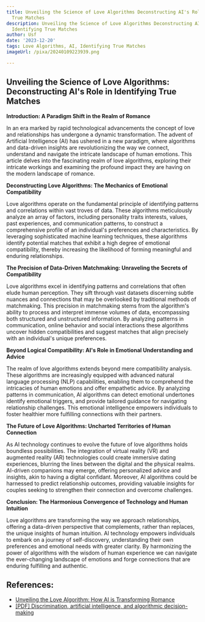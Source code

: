 ```yaml
---
title: Unveiling the Science of Love Algorithms Deconstructing AI's Role in Identifying
  True Matches
description: Unveiling the Science of Love Algorithms Deconstructing AI's Role in
  Identifying True Matches
author: Usf
date: '2023-12-20'
tags: Love Algorithms, AI, Identifying True Matches
imageUrl: /pixa/20240109223939.png

---
```

## Unveiling the Science of Love Algorithms: Deconstructing AI's Role  in Identifying True Matches


**Introduction: A Paradigm Shift in the Realm of  Romance**

In an  era marked by rapid technological advancements the concept of love and relationships has  undergone a dynamic transformation. The  advent of Artificial Intelligence (AI) has ushered in a new paradigm, where algorithms and data-driven  insights are revolutionizing the way we  connect, understand and navigate the intricate landscape of  human emotions. This article delves into the fascinating realm of love algorithms, exploring their  intricate workings and examining the profound impact they are having on the modern landscape  of romance.

**Deconstructing Love Algorithms: The Mechanics of Emotional Compatibility**

Love algorithms operate on the  fundamental principle of identifying patterns and correlations within vast troves of data. These  algorithms meticulously analyze an array of  factors, including personality traits interests, values, past  experiences, and communication patterns, to construct a comprehensive  profile of an individual's preferences and characteristics. By leveraging sophisticated machine  learning techniques,  these algorithms identify potential matches that exhibit a high  degree of emotional compatibility, thereby increasing the likelihood of forming meaningful and enduring relationships.

**The Precision of Data-Driven Matchmaking: Unraveling the Secrets of Compatibility**

Love algorithms  excel  in  identifying  patterns and correlations that often elude human perception. They sift through vast datasets discerning subtle nuances and connections that may be overlooked by traditional methods of matchmaking. This precision in matchmaking stems from the algorithm's ability to  process  and interpret immense volumes of data, encompassing both structured and unstructured information. By analyzing patterns in communication, online  behavior and social interactions  these algorithms uncover hidden compatibilities and suggest matches  that align precisely  with an individual's unique preferences.

**Beyond Logical Compatibility: AI's Role in Emotional Understanding and Advice**

The realm of  love algorithms  extends beyond mere compatibility analysis. These  algorithms  are increasingly equipped with  advanced natural language processing (NLP) capabilities, enabling them to  comprehend the  intricacies of human emotions and offer empathetic advice. By analyzing patterns in communication, AI algorithms can detect emotional undertones identify  emotional triggers, and provide tailored guidance for navigating relationship challenges. This emotional intelligence empowers individuals  to foster healthier more fulfilling connections with their partners.

**The Future of Love Algorithms: Uncharted Territories of Human  Connection**

As AI technology continues to evolve the future of  love algorithms holds boundless possibilities. The integration of virtual reality (VR) and augmented reality (AR) technologies could create immersive dating experiences, blurring the  lines  between the digital and the physical realms. AI-driven companions may emerge, offering personalized advice and insights, akin to having a digital confidant. Moreover, AI algorithms could be harnessed to predict relationship outcomes, providing valuable insights for  couples seeking to strengthen their connection and overcome challenges.

**Conclusion: The  Harmonious Convergence of Technology and Human Intuition**

Love algorithms are  transforming the way  we  approach relationships, offering a data-driven perspective that  complements,  rather than replaces, the unique insights of human intuition. AI  technology empowers individuals to embark on a journey of self-discovery, understanding their own preferences and emotional needs with greater clarity. By harmonizing the power of algorithms with the  wisdom of human experience we can navigate the ever-changing landscape of emotions and  forge connections that are enduring fulfilling and authentic.

## References:
- [Unveiling the Love Algorithm: How AI is Transforming Romance](https://www.toolify.ai/ai-news/unveiling-the-love-algorithm-how-ai-is-transforming-romance-390051)
- [[PDF] Discrimination, artificial intelligence, and algorithmic decision-making](https://rm.coe.int/discrimination-artificial-intelligence-and-algorithmic-decision-making/1680925d73)

